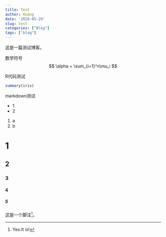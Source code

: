 ```yaml
---
title: Test
author: Huang
date: '2020-05-29'
slug: test
categories: ["Blog"]
tags: ["blog"]
---
```



这是一篇测试博客。

数学符号
$$
\alpha = \sum_{i=1}^n\mu_i
$$


R代码测试
```r
summary(iris)
```

markdown测试

- 1
- 2

1. a
2. b


# 1
## 2
### 3
#### 4
##### 5

这是一个脚注^[Yes.It is!]。

